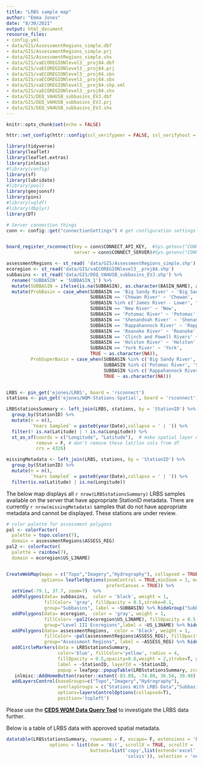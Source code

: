 ```yaml
---
title: "LRBS sample map"
author: "Emma Jones"
date: "8/30/2021"
output: html_document
resource_files:
- config.yml
- data/GIS/AssessmentRegions_simple.dbf
- data/GIS/AssessmentRegions_simple.prj
- data/GIS/AssessmentRegions_simple.shx
- data/GIS/vaECOREGIONlevel3__proj84.dbf
- data/GIS/vaECOREGIONlevel3__proj84.prj
- data/GIS/vaECOREGIONlevel3__proj84.sbn
- data/GIS/vaECOREGIONlevel3__proj84.sbx
- data/GIS/vaECOREGIONlevel3__proj84.shp.xml
- data/GIS/vaECOREGIONlevel3__proj84.shx
- data/GIS/DEQ_VAHUSB_subbasins_EVJ.dbf
- data/GIS/DEQ_VAHUSB_subbasins_EVJ.prj
- data/GIS/DEQ_VAHUSB_subbasins_EVJ.shx
---
```

  
```r
knitr::opts_chunk$set(echo = FALSE)

httr::set_config(httr::config(ssl_verifypeer = FALSE, ssl_verifyhost = FALSE))

library(tidyverse)
library(leaflet)
library(leaflet.extras)
library(inlmisc)
#library(config)
library(sf)
library(lubridate)
#library(pool)
library(geojsonsf)
library(pins)
#library(sqldf)
#library(dbplyr)
library(DT)

# Server connection things
conn <- config::get("connectionSettings") # get configuration settings


board_register_rsconnect(key = conn$CONNECT_API_KEY,  #Sys.getenv("CONNECT_API_KEY"),
                         server = conn$CONNECT_SERVER)#Sys.getenv("CONNECT_SERVER"))

assessmentRegions <- st_read( 'data/GIS/AssessmentRegions_simple.shp')
ecoregion <- st_read('data/GIS/vaECOREGIONlevel3__proj84.shp')
subbasins <- st_read('data/GIS/DEQ_VAHUSB_subbasins_EVJ.shp') %>%
  rename('SUBBASIN' = 'SUBBASIN_1') %>%
  mutate(SUBBASIN = ifelse(is.na(SUBBASIN), as.character(BASIN_NAME), as.character(SUBBASIN))) %>%
  mutate(ProbBasin = case_when(SUBBASIN == 'Big Sandy River' ~ 'Big Sandy',
                               SUBBASIN == 'Chowan River' ~ 'Chowan',
                               SUBBASIN %in% c('James River - Lower', "James River - Middle", "James River - Upper") ~ 'James',
                               SUBBASIN == 'New River' ~ 'New',
                               SUBBASIN == 'Potomac River' ~ 'Potomac',
                               SUBBASIN == 'Shenandoah River' ~ 'Shenandoah',
                               SUBBASIN == 'Rappahannock River' ~ 'Rappahannock',
                               SUBBASIN == 'Roanoke River' ~ 'Roanoke',
                               SUBBASIN == 'Clinch and Powell Rivers' ~ 'Clinch',
                               SUBBASIN == 'Holston River' ~ 'Holston',
                               SUBBASIN == 'York River' ~ 'York',
                               TRUE ~ as.character(NA)),
         ProbSuperBasin = case_when(SUBBASIN %in% c('Big Sandy River','Holston River','Clinch and Powell Rivers') ~ 'Tennessee',
                                    SUBBASIN %in% c('Potomac River', 'Shenandoah River') ~ 'Potomac-Shenandoah',
                                    SUBBASIN %in% c('Rappahannock River', 'York River') ~ 'Rappahannock-York',
                                    TRUE ~ as.character(NA)))


LRBS <- pin_get('ejones/LRBS', board = 'rsconnect')
stations <- pin_get('ejones/WQM-Stations-Spatial', board = 'rsconnect')

LRBSstationsSummary <- left_join(LRBS, stations, by = 'StationID') %>% 
  group_by(StationID) %>% 
  mutate(n = n(),
         `Years Sampled` = paste0(year(Date),collapse = ' | ')) %>% 
  filter(! is.na(Latitude) | ! is.na(Longitude)) %>% 
  st_as_sf(coords = c("Longitude", "Latitude"),  # make spatial layer using these columns
           remove = F, # don't remove these lat/lon cols from df
           crs = 4326)

missingMetadata <- left_join(LRBS, stations, by = 'StationID') %>% 
  group_by(StationID) %>% 
  mutate(n = n(),
         `Years Sampled` = paste0(year(Date),collapse = ' | ')) %>% 
  filter(is.na(Latitude) | is.na(Longitude)) 
```

The below map displays all `r nrow(LRBSstationsSummary)` LRBS samples available on the server that have appropriate StationID metadata. There are currently `r nrow(missingMetadata)` samples that do not have appropriate metadata and cannot be displayed. These stations are under review.

```r
# color palette for assessment polygons
pal <- colorFactor(
  palette = topo.colors(7),
  domain = assessmentRegions$ASSESS_REG)
pal2 <- colorFactor(
  palette = rainbow(7),
  domain = ecoregion$US_L3NAME)


CreateWebMap(maps = c("Topo","Imagery","Hydrography"), collapsed = TRUE,
             options= leafletOptions(zoomControl = TRUE,minZoom = 3, maxZoom = 20,
                                     preferCanvas = TRUE)) %>%
  setView(-79.1, 37.7, zoom=7)  %>%
  addPolygons(data= subbasins,  color = 'black', weight = 1,
              fillColor= 'gray', fillOpacity = 0.5,stroke=0.1,
              group="Subbasins", label = ~SUBBASIN) %>% hideGroup("Subbasins") %>%
  addPolygons(data= ecoregion,  color = 'gray', weight = 1,
              fillColor= ~pal2(ecoregion$US_L3NAME), fillOpacity = 0.5,stroke=0.1,
              group="Level III Ecoregions",label = ~US_L3NAME) %>% hideGroup('Level III Ecoregions') %>%
  addPolygons(data= assessmentRegions,  color = 'black', weight = 1,
              fillColor= ~pal(assessmentRegions$ASSESS_REG), fillOpacity = 0.5,stroke=0.1,
              group="Assessment Regions", label = ~ASSESS_REG) %>% hideGroup('Assessment Regions') %>%
  addCircleMarkers(data = LRBSstationsSummary,
                   color='blue', fillColor='yellow', radius = 4,
                   fillOpacity = 0.5,opacity=0.8,weight = 2,stroke=T, group="Stations With LRBS Data",
                   label = ~StationID, layerId = ~StationID,
                   popup = leafpop::popupTable(LRBSstationsSummary, zcol=c('StationID', "n", "Years Sampled"))) %>%
   inlmisc::AddHomeButton(raster::extent(-83.89, -74.80, 36.54, 39.98), position = "topleft") %>%
  addLayersControl(baseGroups=c("Topo","Imagery","Hydrography"),
                   overlayGroups = c("Stations With LRBS Data","Subbasins", "Level III Ecoregions", 'Assessment Regions'),
                   options=layersControlOptions(collapsed=T),
                   position='topleft')
```

Please use the <b><a href='https://rconnect.deq.virginia.gov/CEDSWQMDataQueryTool/' target= '_blank'>CEDS WQM Data Query Tool</a></b> to investigate the LRBS data further.

Below is a table of LRBS data with approved spatial metadata.

```r
datatable(LRBSstationsSummary, rownames = F, escape= F, extensions = 'Buttons',
                options = list(dom = 'Bit', scrollX = TRUE, scrollY = '350px', pageLength = nrow(LRBSstationsSummary),
                               buttons=list('copy',list(extend='excel',filename=paste0('LRBSstationsSummary', Sys.Date())),
                                            'colvis')), selection = 'none')
```

